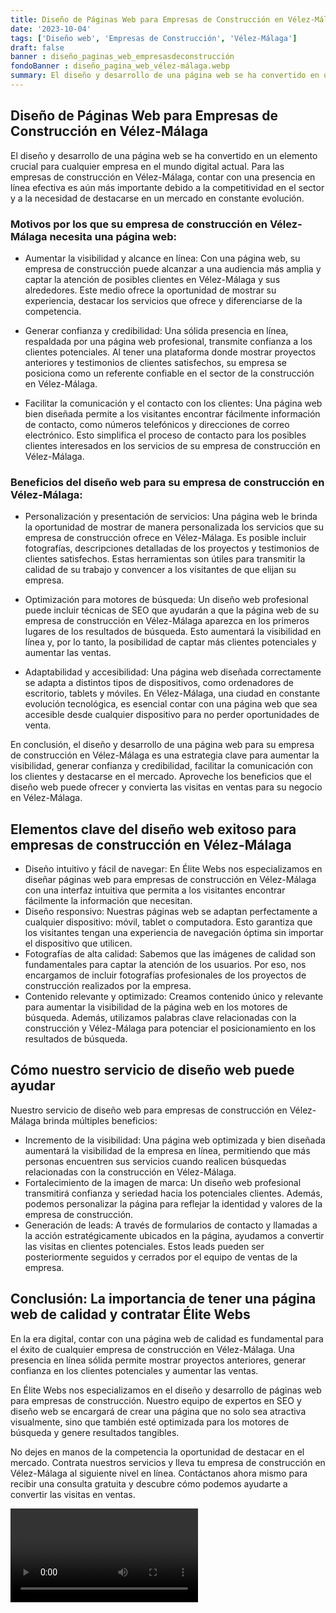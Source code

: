 ```yaml
---
title: Diseño de Páginas Web para Empresas de Construcción en Vélez-Málaga
date: '2023-10-04'
tags: ['Diseño web', 'Empresas de Construcción', 'Vélez-Málaga']
draft: false
banner : diseño_paginas_web_empresasdeconstrucción
fondoBanner : diseño_pagina_web_vélez-málaga.webp
summary: El diseño y desarrollo de una página web se ha convertido en un elemento crucial para cualquier empresa en el mundo digital actual. Para las empresas de construcción en VélezMálaga, contar con una presencia en línea efectiva es aún más importante debido a la competitividad en el sector y a la necesidad de destacarse en un mercado en constante evolución.
---
```


## Diseño de Páginas Web para Empresas de Construcción en Vélez-Málaga

El diseño y desarrollo de una página web se ha convertido en un elemento crucial para cualquier empresa en el mundo digital actual. Para las empresas de construcción en Vélez-Málaga, contar con una presencia en línea efectiva es aún más importante debido a la competitividad en el sector y a la necesidad de destacarse en un mercado en constante evolución.

### Motivos por los que su empresa de construcción en Vélez-Málaga necesita una página web:

- Aumentar la visibilidad y alcance en línea: Con una página web, su empresa de construcción puede alcanzar a una audiencia más amplia y captar la atención de posibles clientes en Vélez-Málaga y sus alrededores. Este medio ofrece la oportunidad de mostrar su experiencia, destacar los servicios que ofrece y diferenciarse de la competencia.

- Generar confianza y credibilidad: Una sólida presencia en línea, respaldada por una página web profesional, transmite confianza a los clientes potenciales. Al tener una plataforma donde mostrar proyectos anteriores y testimonios de clientes satisfechos, su empresa se posiciona como un referente confiable en el sector de la construcción en Vélez-Málaga.

- Facilitar la comunicación y el contacto con los clientes: Una página web bien diseñada permite a los visitantes encontrar fácilmente información de contacto, como números telefónicos y direcciones de correo electrónico. Esto simplifica el proceso de contacto para los posibles clientes interesados en los servicios de su empresa de construcción en Vélez-Málaga.

### Beneficios del diseño web para su empresa de construcción en Vélez-Málaga:

- Personalización y presentación de servicios: Una página web le brinda la oportunidad de mostrar de manera personalizada los servicios que su empresa de construcción ofrece en Vélez-Málaga. Es posible incluir fotografías, descripciones detalladas de los proyectos y testimonios de clientes satisfechos. Estas herramientas son útiles para transmitir la calidad de su trabajo y convencer a los visitantes de que elijan su empresa.

- Optimización para motores de búsqueda: Un diseño web profesional puede incluir técnicas de SEO que ayudarán a que la página web de su empresa de construcción en Vélez-Málaga aparezca en los primeros lugares de los resultados de búsqueda. Esto aumentará la visibilidad en línea y, por lo tanto, la posibilidad de captar más clientes potenciales y aumentar las ventas.

- Adaptabilidad y accesibilidad: Una página web diseñada correctamente se adapta a distintos tipos de dispositivos, como ordenadores de escritorio, tablets y móviles. En Vélez-Málaga, una ciudad en constante evolución tecnológica, es esencial contar con una página web que sea accesible desde cualquier dispositivo para no perder oportunidades de venta.

En conclusión, el diseño y desarrollo de una página web para su empresa de construcción en Vélez-Málaga es una estrategia clave para aumentar la visibilidad, generar confianza y credibilidad, facilitar la comunicación con los clientes y destacarse en el mercado. Aproveche los beneficios que el diseño web puede ofrecer y convierta las visitas en ventas para su negocio en Vélez-Málaga.

<GifSeo />

<Cta />

## Elementos clave del diseño web exitoso para empresas de construcción en Vélez-Málaga

- Diseño intuitivo y fácil de navegar: En Élite Webs nos especializamos en diseñar páginas web para empresas de construcción en Vélez-Málaga con una interfaz intuitiva que permita a los visitantes encontrar fácilmente la información que necesitan.
- Diseño responsivo: Nuestras páginas web se adaptan perfectamente a cualquier dispositivo: móvil, tablet o computadora. Esto garantiza que los visitantes tengan una experiencia de navegación óptima sin importar el dispositivo que utilicen.
- Fotografías de alta calidad: Sabemos que las imágenes de calidad son fundamentales para captar la atención de los usuarios. Por eso, nos encargamos de incluir fotografías profesionales de los proyectos de construcción realizados por la empresa.
- Contenido relevante y optimizado: Creamos contenido único y relevante para aumentar la visibilidad de la página web en los motores de búsqueda. Además, utilizamos palabras clave relacionadas con la construcción y Vélez-Málaga para potenciar el posicionamiento en los resultados de búsqueda.

## Cómo nuestro servicio de diseño web puede ayudar

Nuestro servicio de diseño web para empresas de construcción en Vélez-Málaga brinda múltiples beneficios:

- Incremento de la visibilidad: Una página web optimizada y bien diseñada aumentará la visibilidad de la empresa en línea, permitiendo que más personas encuentren sus servicios cuando realicen búsquedas relacionadas con la construcción en Vélez-Málaga.
- Fortalecimiento de la imagen de marca: Un diseño web profesional transmitirá confianza y seriedad hacia los potenciales clientes. Además, podemos personalizar la página para reflejar la identidad y valores de la empresa de construcción.
- Generación de leads: A través de formularios de contacto y llamadas a la acción estratégicamente ubicados en la página, ayudamos a convertir las visitas en clientes potenciales. Estos leads pueden ser posteriormente seguidos y cerrados por el equipo de ventas de la empresa.

## Conclusión: La importancia de tener una página web de calidad y contratar Élite Webs

En la era digital, contar con una página web de calidad es fundamental para el éxito de cualquier empresa de construcción en Vélez-Málaga. Una presencia en línea sólida permite mostrar proyectos anteriores, generar confianza en los clientes potenciales y aumentar las ventas.

En Élite Webs nos especializamos en el diseño y desarrollo de páginas web para empresas de construcción. Nuestro equipo de expertos en SEO y diseño web se encargará de crear una página que no solo sea atractiva visualmente, sino que también esté optimizada para los motores de búsqueda y genere resultados tangibles.

No dejes en manos de la competencia la oportunidad de destacar en el mercado. Contrata nuestros servicios y lleva tu empresa de construcción en Vélez-Málaga al siguiente nivel en línea. Contáctanos ahora mismo para recibir una consulta gratuita y descubre cómo podemos ayudarte a convertir las visitas en ventas.

<Video />

<CtaBot job='Empresas de Construcción' city='Vélez-Málaga'/>

<Gmaps query='Vélez-Málaga+españa+maps' />
